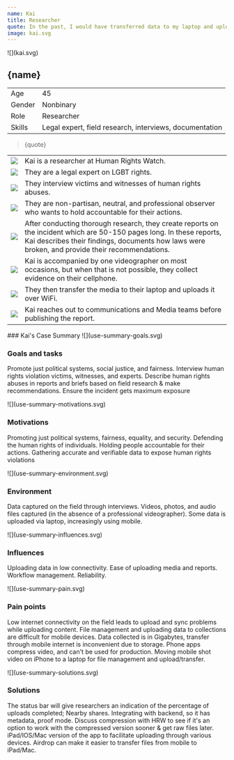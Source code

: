 ```yaml
---
name: Kai
title: Researcher
quote: In the past, I would have transferred data to my laptop and uploaded it from there but I wouldn’t do that anymore, Increasing I am using the mobile device. There’s no need to go through the laptop.
image: kai.svg
---
```



<ProfileSection>
![](kai.svg)

## **{name}**

|        |                                                         |
| ------ | ------------------------------------------------------- |
| Age    | 45                                                      |
| Gender | Nonbinary                                               |
| Role   | Researcher                                              |
| Skills | Legal expert, field research, interviews, documentation |

> {quote}

|                    |                                                                                                                                                                                                                         |
| ------------------ | ----------------------------------------------------------------------------------------------------------------------------------------------------------------------------------------------------------------------- |
| ![](hrw.png)       | Kai is a researcher at Human Rights Watch.                                                                                                                                                                              |
| ![](folder.svg)    | They are a legal expert on LGBT rights.                                                                                                                                                                                 |
| ![](play.svg)      | They interview victims and witnesses of human rights abuses.                                                                                                                                                            |
| ![](hands.svg)     | They are non-partisan, neutral, and professional observer who wants to hold accountable for their actions.                                                                                                              |
| ![](website.svg)   | After conducting thorough research, they create reports on the incident which are 50-150 pages long. In these reports, Kai describes their findings, documents how laws were broken, and provide their recommendations. |
| ![](checkmark.svg) | Kai is accompanied by one videographer on most occasions, but when that is not possible, they collect evidence on their cellphone.                                                                                      |
| ![](squares.svg)   | They then transfer the media to their laptop and uploads it over WiFi.                                                                                                                                                  |
| ![](squares.svg)   | Kai reaches out to communications and Media teams before publishing the report.                                                                                                                                         |

</ProfileSection>
<AchievementsSection>
    ### Kai's Case Summary

<AchievementItem>
![](use-summary-goals.svg)

### Goals and tasks

Promote just political systems, social justice, and fairness. Interview human rights violation victims, witnesses, and experts. Describe human rights abuses in reports and briefs based on field research & make recommendations. Ensure the incident gets maximum exposure

</AchievementItem>
<AchievementItem>
![](use-summary-motivations.svg)

### Motivations

Promoting just political systems, fairness, equality, and security. Defending the human rights of individuals. Holding people accountable for their actions. Gathering accurate and verifiable data to expose human rights violations

</AchievementItem>
<AchievementItem>
![](use-summary-environment.svg)

### Environment

Data captured on the field through interviews. Videos, photos, and audio files captured (in the absence of a professional videographer). Some data is uploaded via laptop, increasingly using mobile.

</AchievementItem>

<AchievementItem>
![](use-summary-influences.svg)

### Influences

Uploading data in low connectivity. Ease of uploading media and reports. Workflow management. Reliability.

</AchievementItem>
<AchievementItem>
![](use-summary-pain.svg)

### Pain points

Low internet connectivity on the field leads to upload and sync problems while uploading content. File management and uploading data to collections are difficult for mobile devices. Data collected is in Gigabytes, transfer through mobile internet is inconvenient due to storage. Phone apps compress video, and can't be used for production. Moving mobile shot video on iPhone to a laptop for file management and upload/transfer.

</AchievementItem>
<AchievementItem>
![](use-summary-solutions.svg)

### Solutions

The status bar will give researchers an indication of the percentage of uploads completed; Nearby shares. Integrating with backend, so it has metadata, proof mode. Discuss compression with HRW to see if it's an option to work with the compressed version sooner & get raw files later. iPad/IOS/Mac version of the app to facilitate uploading through various devices. Airdrop can make it easier to transfer files from mobile to iPad/Mac.

</AchievementItem>
</AchievementsSection>
